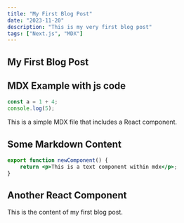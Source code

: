 ```yaml
---
title: "My First Blog Post"
date: "2023-11-20"
description: "This is my very first blog post"
tags: ["Next.js", "MDX"]
---
```


## My First Blog Post

## MDX Example with js code

```javascript
const a = 1 + 4;
console.log(5);
```

This is a simple MDX file that includes a React component.

## Some Markdown Content

```jsx
export function newComponent() {
    return <p>This is a text component within mdx</p>;
}
```

## Another React Component

This is the content of my first blog post.
